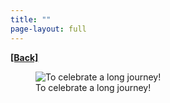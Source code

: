 ```yaml
---
title: ""
page-layout: full
---
```

  
[**[Back]**](../pages/talks.qmd)

![To celebrate a long journey!](../images/unipd_welcome.png)

